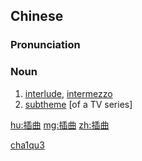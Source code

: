 ==Chinese==
{{zh-forms}}

===Pronunciation===
{{zh-pron
|m=chāqǔ
|c=cap3 kuk1
|cat=n
}}

===Noun===
{{zh-noun}}

# [[interlude]], [[intermezzo]]
# [[subtheme]] [of a TV series]

[[Category:zh:Music|cha1qu3]]

[[hu:插曲]]
[[mg:插曲]]
[[zh:插曲]]
